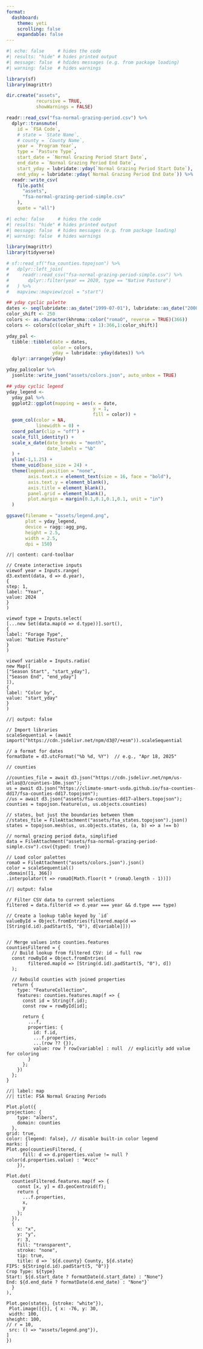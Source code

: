 ```yaml
---
format:   
  dashboard:
    theme: yeti
    scrolling: false
    expandable: false
---
```


```r
#| echo: false     # hides the code
#| results: "hide" # hides printed output
#| message: false  # hdides messages (e.g. from package loading)
#| warning: false  # hides warnings

library(sf)
library(magrittr)

dir.create("assets",
           recursive = TRUE,
           showWarnings = FALSE)

readr::read_csv("fsa-normal-grazing-period.csv") %>%
  dplyr::transmute(
    id = `FSA Code`,
    # state = `State Name`,
    # county = `County Name`,
    year = `Program Year`,
    type = `Pasture Type`,
    start_date = `Normal Grazing Period Start Date`,
    end_date = `Normal Grazing Period End Date`,
    start_yday = lubridate::yday(`Normal Grazing Period Start Date`),
    end_yday = lubridate::yday(`Normal Grazing Period End Date`)) %>%
  readr::write_csv(
    file.path(
      "assets",
      "fsa-normal-grazing-period-simple.csv"
    ), 
    quote = "all") 

```


```r
#| echo: false     # hides the code
#| results: "hide" # hides printed output
#| message: false  # hides messages (e.g. from package loading)
#| warning: false  # hides warnings

library(magrittr)
library(tidyverse)

# sf::read_sf("fsa_counties.topojson") %>%
#   dplyr::left_join(
#     readr::read_csv("fsa-normal-grazing-period-simple.csv") %>%
#       dplyr::filter(year == 2020, type == "Native Pasture")
#   ) %>%
#   mapview::mapview(zcol = "start")

## yday cyclic palette
dates <- seq(lubridate::as_date("1999-07-01"), lubridate::as_date("2000-06-30"), "1 day")
color_shift <- 250
colors <- as.character(khroma::color("romaO", reverse = TRUE)(366))
colors <- colors[c((color_shift + 1):366,1:color_shift)]

yday_pal <-
  tibble::tibble(date = dates,
                 color = colors,
                 yday = lubridate::yday(dates)) %>%
  dplyr::arrange(yday)

yday_pal$color %>%
  jsonlite::write_json("assets/colors.json", auto_unbox = TRUE)

## yday cyclic legend
yday_legend <-
  yday_pal %>%
  ggplot2::ggplot(mapping = aes(x = date,
                                y = 1,
                                fill = color)) +
  geom_col(color = NA,
           linewidth = 0) +
  coord_polar(clip = "off") +
  scale_fill_identity() +
  scale_x_date(date_breaks = "month",
               date_labels = "%b"
  ) +
  ylim(-1,1.25) +
  theme_void(base_size = 24) +
  theme(legend.position = "none",
        axis.text.x = element_text(size = 16, face = "bold"),
        axis.text.y = element_blank(),
        axis.title = element_blank(),
        panel.grid = element_blank(),
        plot.margin = margin(0.1,0.1,0.1,0.1, unit = "in")
  )

ggsave(filename = "assets/legend.png",
       plot = yday_legend,
       device = ragg::agg_png,
       height = 2.5,
       width = 2.5,
       dpi = 150)
```


```ojs
//| content: card-toolbar

// Create interactive inputs
viewof year = Inputs.range(
d3.extent(data, d => d.year),
{
step: 1, 
label: "Year",
value: 2024
}
)

viewof type = Inputs.select(
[...new Set(data.map(d => d.type))].sort(),
{
label: "Forage Type",
value: "Native Pasture"
}
)

viewof variable = Inputs.radio(
new Map([
["Season Start", "start_yday"], 
["Season End", "end_yday"]
]),
{
label: "Color by",
value: "start_yday"
}
)
```

```ojs
//| output: false

// Import libraries
scaleSequential = (await import("https://cdn.jsdelivr.net/npm/d3@7/+esm")).scaleSequential

// a format for dates
formatDate = d3.utcFormat("%b %d, %Y")  // e.g., "Apr 18, 2025"

// counties

//counties_file = await d3.json("https://cdn.jsdelivr.net/npm/us-atlas@3/counties-10m.json");
us = await d3.json("https://climate-smart-usda.github.io/fsa-counties-dd17/fsa-counties-dd17.topojson");
//us = await d3.json("assets/fsa-counties-dd17-albers.topojson");
counties = topojson.feature(us, us.objects.counties)

// states, but just the boundaries between them
//states_file = FileAttachment("assets/fsa_states.topojson").json()
states = topojson.mesh(us, us.objects.states, (a, b) => a !== b)

// normal grazing period data, simplified
data = FileAttachment("assets/fsa-normal-grazing-period-simple.csv").csv({typed: true})

// Load color palettes
romaO = FileAttachment("assets/colors.json").json()
color = scaleSequential()
.domain([1, 366])
.interpolator(t => romaO[Math.floor(t * (romaO.length - 1))])

```

```ojs
//| output: false

// Filter CSV data to current selections
filtered = data.filter(d => d.year === year && d.type === type)

// Create a lookup table keyed by `id`
valueById = Object.fromEntries(filtered.map(d => [String(d.id).padStart(5, "0"), d[variable]]))


// Merge values into counties.features
countiesFiltered = {
  // Build lookup from filtered CSV: id → full row
  const rowById = Object.fromEntries(
        filtered.map(d => [String(d.id).padStart(5, "0"), d])
  );

  // Rebuild counties with joined properties
  return {
    type: "FeatureCollection",
    features: counties.features.map(f => {
      const id = String(f.id);
      const row = rowById[id];

      return {
        ...f,
        properties: {
          id: f.id,
          ...f.properties,
          ...(row ?? {}),
          value: row ? row[variable] : null  // explicitly add value for coloring
        }
      };
    })
  };
}

```

```ojs
//| label: map
//| title: FSA Normal Grazing Periods

Plot.plot({
projection: {
    type: "albers",
    domain: counties
  },
grid: true,
color: {legend: false}, // disable built-in color legend
marks: [
Plot.geo(countiesFiltered, {
      fill: d => d.properties.value != null ? color(d.properties.value) : "#ccc"
    }),

Plot.dot(
  countiesFiltered.features.map(f => {
    const [x, y] = d3.geoCentroid(f);
    return {
      ...f.properties,
      x,
      y
    };
  }),
  {
    x: "x",
    y: "y",
    r: 3,
    fill: "transparent",
    stroke: "none",
    tip: true,
    title: d => `${d.county} County, ${d.state}
FIPS: ${String(d.id).padStart(5, "0")}
Crop Type: ${type}
Start: ${d.start_date ? formatDate(d.start_date) : "None"}
End: ${d.end_date ? formatDate(d.end_date) : "None"}`
  }
),

Plot.geo(states, {stroke: "white"}),
 Plot.image([{}], { x: -76, y: 30, 
 width: 100, 
sheight: 100,
// r = 10,
 src: () => "assets/legend.png"}),
]
})

```

<!-- ## Row -->

<!-- ```{ojs} -->
<!-- Inputs.table(filtered) -->
<!-- ``` -->
